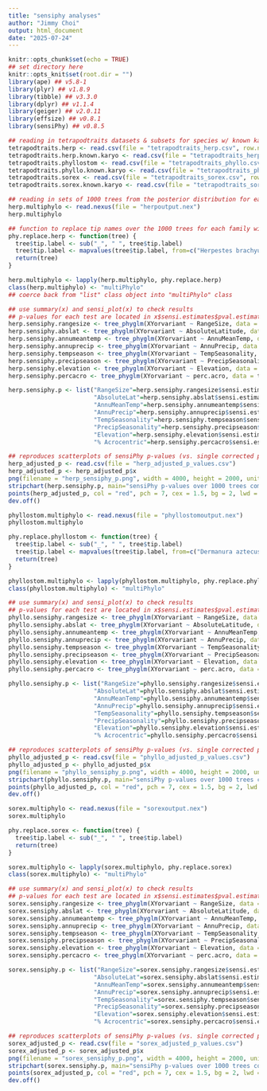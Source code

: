 ---
title: "sensiphy analyses"
author: "Jimmy Choi"
output: html_document
date: "2025-07-24"
---

```{r setup, include=FALSE}
knitr::opts_chunk$set(echo = TRUE)
## set directory here
knitr::opts_knit$set(root.dir = "")
library(ape) ## v5.8-1
library(plyr) ## v1.8.9
library(tibble) ## v3.3.0
library(dplyr) ## v1.1.4
library(geiger) ## v2.0.11
library(effsize) ## v0.8.1
library(sensiPhy) ## v0.8.5
```

```{r}
## reading in tetrapodtraits datasets & subsets for species w/ known karyotype
tetrapodtraits.herp <- read.csv(file = "tetrapodtraits_herp.csv", row.names = 1)
tetrapodtraits.herp.known.karyo <- read.csv(file = "tetrapodtraits_herp_known_karyo.csv", row.names = 1)
tetrapodtraits.phyllostom <- read.csv(file = "tetrapodtraits_phyllo.csv", row.names = 1)
tetrapodtraits.phyllo.known.karyo <- read.csv(file = "tetrapodtraits_phyllo_known_karyo.csv", row.names = 1)
tetrapodtraits.sorex <- read.csv(file = "tetrapodtraits_sorex.csv", row.names = 1)
tetrapodtraits.sorex.known.karyo <- read.csv(file = "tetrapodtraits_sorex_known_karyo.csv", row.names = 1)
```

```{r}
## reading in sets of 1000 trees from the posterior distribution for each mammal family of interest
herp.multiphylo <- read.nexus(file = "herpoutput.nex")
herp.multiphylo
```

```{r}
## function to replace tip names over the 1000 trees for each family with those in MDD v.1.11 (Herpestidae in this case)
phy.replace.herp <- function(tree) {
  tree$tip.label <- sub("_", " ", tree$tip.label)
  tree$tip.label <- mapvalues(tree$tip.label, from=c("Herpestes brachyurus","Herpestes edwardsii","Herpestes fuscus","Herpestes semitorquatus","Herpestes smithii","Herpestes urva","Herpestes vitticollis","Herpestes javanicus","Herpestes naso"), to=c("Urva brachyura","Urva edwardsii","Urva fusca","Urva semitorquata","Urva smithii","Urva urva","Urva vitticollis","Urva javanica","Xenogale naso"))
  return(tree)
}
```

```{r}
herp.multiphylo <- lapply(herp.multiphylo, phy.replace.herp)
class(herp.multiphylo) <- "multiPhylo"
## coerce back from "list" class object into "multiPhylo" class
```

```{r}
## use summary(x) and sensi_plot(x) to check results
## p-values for each test are located in x$sensi.estimates$pval.estimate
herp.sensiphy.rangesize <- tree_phyglm(XYorvariant ~ RangeSize, data = tetrapodtraits.herp, phy = herp.multiphylo, n.tree = 1000, track = FALSE)
herp.sensiphy.abslat <- tree_phyglm(XYorvariant ~ AbsoluteLatitude, data = tetrapodtraits.herp, phy = herp.multiphylo, n.tree = 1000, track = FALSE)
herp.sensiphy.annumeantemp <- tree_phyglm(XYorvariant ~ AnnuMeanTemp, data = tetrapodtraits.herp, phy = herp.multiphylo, n.tree = 1000, track = FALSE)
herp.sensiphy.annuprecip <- tree_phyglm(XYorvariant ~ AnnuPrecip, data = tetrapodtraits.herp, phy = herp.multiphylo, n.tree = 1000, track = FALSE)
herp.sensiphy.tempseason <- tree_phyglm(XYorvariant ~ TempSeasonality, data = tetrapodtraits.herp, phy = herp.multiphylo, n.tree = 1000, track = FALSE)
herp.sensiphy.precipseason <- tree_phyglm(XYorvariant ~ PrecipSeasonality, data = tetrapodtraits.herp, phy = herp.multiphylo, n.tree = 1000, track = FALSE)
herp.sensiphy.elevation <- tree_phyglm(XYorvariant ~ Elevation, data = tetrapodtraits.herp, phy = herp.multiphylo, n.tree = 1000, track = FALSE)
herp.sensiphy.percacro <- tree_phyglm(XYorvariant ~ perc.acro, data = tetrapodtraits.herp.known.karyo, phy = herp.multiphylo, n.tree = 1000, track = FALSE)
```

```{r}
herp.sensiphy.p <- list("RangeSize"=herp.sensiphy.rangesize$sensi.estimates$pval.estimate, 
                        "AbsoluteLat"=herp.sensiphy.abslat$sensi.estimates$pval.estimate, 
                        "AnnuMeanTemp"=herp.sensiphy.annumeantemp$sensi.estimates$pval.estimate,
                        "AnnuPrecip"=herp.sensiphy.annuprecip$sensi.estimates$pval.estimate,
                        "TempSeasonality"=herp.sensiphy.tempseason$sensi.estimates$pval.estimate,
                        "PrecipSeasonality"=herp.sensiphy.precipseason$sensi.estimates$pval.estimate,
                        "Elevation"=herp.sensiphy.elevation$sensi.estimates$pval.estimate,
                        "% Acrocentric"=herp.sensiphy.percacro$sensi.estimates$pval.estimate)
```

```{r}
## reproduces scatterplots of sensiPhy p-values (vs. single corrected p-value from phyloglm & consensus tree) for Herpestidae
herp_adjusted_p <- read.csv(file = "herp_adjusted_p_values.csv")
herp_adjusted_p <- herp_adjusted_p$x
png(filename = "herp_sensiphy_p.png", width = 4000, height = 2000, units="px", res = 300, bg = NA)
stripchart(herp.sensiphy.p, main="sensiPhy p-values over 1000 trees compared to single consensus tree result, Herpestidae", xlab="Eco-environmental variables studied", ylab="P-values", method = "jitter", jitter = 0.1, vertical = TRUE, cex = 0.2)
points(herp_adjusted_p, col = "red", pch = 7, cex = 1.5, bg = 2, lwd = 2)
dev.off()
```





```{r}
phyllostom.multiphylo <- read.nexus(file = "phyllostomoutput.nex")
phyllostom.multiphylo
```

```{r}
phy.replace.phyllostom <- function(tree) {
  tree$tip.label <- sub("_", " ", tree$tip.label)
  tree$tip.label <- mapvalues(tree$tip.label, from=c("Dermanura aztecus", "Dermanura cinereus", "Dermanura glaucus", "Dermanura gnomus", "Dermanura rosenbergii", "Dermanura toltecus", "Lophostoma aequatorialis", "Lophostoma silvicolum", "Mimon crenulatum", "Mimon koepckeae", "Vampyressa bidens", "Vampyressa brocki", "Vampyressa nymphaea", "Diaemus youngi"), to=c("Dermanura azteca", "Dermanura cinerea", "Dermanura glauca", "Dermanura gnoma", "Dermanura rosenbergi", "Dermanura tolteca", "Lophostoma occidentale", "Lophostoma silvicola", "Gardnerycteris crenulata", "Gardnerycteris koepckeae", "Vampyriscus bidens", "Vampyriscus brocki", "Vampyriscus nymphaeus", "Diaemus youngii"))
  return(tree)
}
```

```{r}
phyllostom.multiphylo <- lapply(phyllostom.multiphylo, phy.replace.phyllostom)
class(phyllostom.multiphylo) <- "multiPhylo"
```

```{r}
## use summary(x) and sensi_plot(x) to check results
## p-values for each test are located in x$sensi.estimates$pval.estimate
phyllo.sensiphy.rangesize <- tree_phyglm(XYorvariant ~ RangeSize, data = tetrapodtraits.phyllostom, phy = phyllostom.multiphylo, n.tree = 1000, track = FALSE)
phyllo.sensiphy.abslat <- tree_phyglm(XYorvariant ~ AbsoluteLatitude, data = tetrapodtraits.phyllostom, phy = phyllostom.multiphylo, n.tree = 1000, track = FALSE)
phyllo.sensiphy.annumeantemp <- tree_phyglm(XYorvariant ~ AnnuMeanTemp, data = tetrapodtraits.phyllostom, phy = phyllostom.multiphylo, n.tree = 1000, track = FALSE)
phyllo.sensiphy.annuprecip <- tree_phyglm(XYorvariant ~ AnnuPrecip, data = tetrapodtraits.phyllostom, phy = phyllostom.multiphylo, n.tree = 1000, track = FALSE)
phyllo.sensiphy.tempseason <- tree_phyglm(XYorvariant ~ TempSeasonality, data = tetrapodtraits.phyllostom, phy = phyllostom.multiphylo, n.tree = 1000, track = FALSE)
phyllo.sensiphy.precipseason <- tree_phyglm(XYorvariant ~ PrecipSeasonality, data = tetrapodtraits.phyllostom, phy = phyllostom.multiphylo, n.tree = 1000, track = FALSE)
phyllo.sensiphy.elevation <- tree_phyglm(XYorvariant ~ Elevation, data = tetrapodtraits.phyllostom, phy = phyllostom.multiphylo, n.tree = 1000, track = FALSE)
phyllo.sensiphy.percacro <- tree_phyglm(XYorvariant ~ perc.acro, data = tetrapodtraits.phyllo.known.karyo, phy = phyllostom.multiphylo, n.tree = 1000, track = FALSE)
```

```{r}
phyllo.sensiphy.p <- list("RangeSize"=phyllo.sensiphy.rangesize$sensi.estimates$pval.estimate, 
                        "AbsoluteLat"=phyllo.sensiphy.abslat$sensi.estimates$pval.estimate, 
                        "AnnuMeanTemp"=phyllo.sensiphy.annumeantemp$sensi.estimates$pval.estimate,
                        "AnnuPrecip"=phyllo.sensiphy.annuprecip$sensi.estimates$pval.estimate,
                        "TempSeasonality"=phyllo.sensiphy.tempseason$sensi.estimates$pval.estimate,
                        "PrecipSeasonality"=phyllo.sensiphy.precipseason$sensi.estimates$pval.estimate,
                        "Elevation"=phyllo.sensiphy.elevation$sensi.estimates$pval.estimate,
                        "% Acrocentric"=phyllo.sensiphy.percacro$sensi.estimates$pval.estimate)
```

```{r}
## reproduces scatterplots of sensiPhy p-values (vs. single corrected p-value from phyloglm & consensus tree) for Phyllostomidae
phyllo_adjusted_p <- read.csv(file = "phyllo_adjusted_p_values.csv")
phyllo_adjusted_p <- phyllo_adjusted_p$x
png(filename = "phyllo_sensiphy_p.png", width = 4000, height = 2000, units="px", res = 300, bg = NA)
stripchart(phyllo.sensiphy.p, main="sensiPhy p-values over 1000 trees compared to single consensus tree result, Phyllostomidae", xlab="Eco-environmental variables studied", ylab="P-values", method = "jitter", jitter = 0.1, vertical = TRUE, cex = 0.2)
points(phyllo_adjusted_p, col = "red", pch = 7, cex = 1.5, bg = 2, lwd = 2)
dev.off()
```





```{r}
sorex.multiphylo <- read.nexus(file = "sorexoutput.nex")
sorex.multiphylo
```

```{r}
phy.replace.sorex <- function(tree) {
  tree$tip.label <- sub("_", " ", tree$tip.label)
  return(tree)
}
```

```{r}
sorex.multiphylo <- lapply(sorex.multiphylo, phy.replace.sorex)
class(sorex.multiphylo) <- "multiPhylo"
```

```{r}
## use summary(x) and sensi_plot(x) to check results
## p-values for each test are located in x$sensi.estimates$pval.estimate
sorex.sensiphy.rangesize <- tree_phyglm(XYorvariant ~ RangeSize, data = tetrapodtraits.sorex, phy = sorex.multiphylo, n.tree = 1000, track = FALSE)
sorex.sensiphy.abslat <- tree_phyglm(XYorvariant ~ AbsoluteLatitude, data = tetrapodtraits.sorex, phy = sorex.multiphylo, n.tree = 1000, track = FALSE)
sorex.sensiphy.annumeantemp <- tree_phyglm(XYorvariant ~ AnnuMeanTemp, data = tetrapodtraits.sorex, phy = sorex.multiphylo, n.tree = 1000, track = FALSE)
sorex.sensiphy.annuprecip <- tree_phyglm(XYorvariant ~ AnnuPrecip, data = tetrapodtraits.sorex, phy = sorex.multiphylo, n.tree = 1000, track = FALSE)
sorex.sensiphy.tempseason <- tree_phyglm(XYorvariant ~ TempSeasonality, data = tetrapodtraits.sorex, phy = sorex.multiphylo, n.tree = 1000, track = FALSE)
sorex.sensiphy.precipseason <- tree_phyglm(XYorvariant ~ PrecipSeasonality, data = tetrapodtraits.sorex, phy = sorex.multiphylo, n.tree = 1000, track = FALSE)
sorex.sensiphy.elevation <- tree_phyglm(XYorvariant ~ Elevation, data = tetrapodtraits.sorex, phy = sorex.multiphylo, n.tree = 1000, track = FALSE)
sorex.sensiphy.percacro <- tree_phyglm(XYorvariant ~ perc.acro, data = tetrapodtraits.sorex.known.karyo, phy = sorex.multiphylo, n.tree = 1000, track = FALSE)
```

```{r}
sorex.sensiphy.p <- list("RangeSize"=sorex.sensiphy.rangesize$sensi.estimates$pval.estimate, 
                        "AbsoluteLat"=sorex.sensiphy.abslat$sensi.estimates$pval.estimate, 
                        "AnnuMeanTemp"=sorex.sensiphy.annumeantemp$sensi.estimates$pval.estimate,
                        "AnnuPrecip"=sorex.sensiphy.annuprecip$sensi.estimates$pval.estimate,
                        "TempSeasonality"=sorex.sensiphy.tempseason$sensi.estimates$pval.estimate,
                        "PrecipSeasonality"=sorex.sensiphy.precipseason$sensi.estimates$pval.estimate,
                        "Elevation"=sorex.sensiphy.elevation$sensi.estimates$pval.estimate,
                        "% Acrocentric"=sorex.sensiphy.percacro$sensi.estimates$pval.estimate)
```

```{r}
## reproduces scatterplots of sensiPhy p-values (vs. single corrected p-value from phyloglm & consensus tree) for Soricidae
sorex_adjusted_p <- read.csv(file = "sorex_adjusted_p_values.csv")
sorex_adjusted_p <- sorex_adjusted_p$x
png(filename = "sorex_sensiphy_p.png", width = 4000, height = 2000, units="px", res = 300, bg = NA)
stripchart(sorex.sensiphy.p, main="sensiPhy p-values over 1000 trees compared to single consensus tree result, Soricidae", xlab="Eco-environmental variables studied", ylab="P-values", method = "jitter", jitter = 0.1, vertical = TRUE, cex = 0.2)
points(sorex_adjusted_p, col = "red", pch = 7, cex = 1.5, bg = 2, lwd = 2)
dev.off()
```
